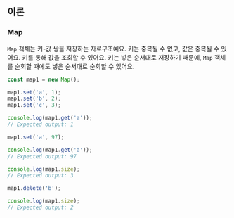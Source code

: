 ## 이론

### Map

`Map` 객체는 키-값 쌍을 저장하는 자료구조예요. 키는 중복될 수 없고, 값은 중복될 수 있어요. 키를 통해 값을 조회할 수 있어요. 키는 넣은 순서대로 저장하기 때문에, `Map` 객체를 순회할 때에도 넣은 순서대로 순회할 수 있어요.

```js
const map1 = new Map();

map1.set('a', 1);
map1.set('b', 2);
map1.set('c', 3);

console.log(map1.get('a'));
// Expected output: 1

map1.set('a', 97);

console.log(map1.get('a'));
// Expected output: 97

console.log(map1.size);
// Expected output: 3

map1.delete('b');

console.log(map1.size);
// Expected output: 2
```
